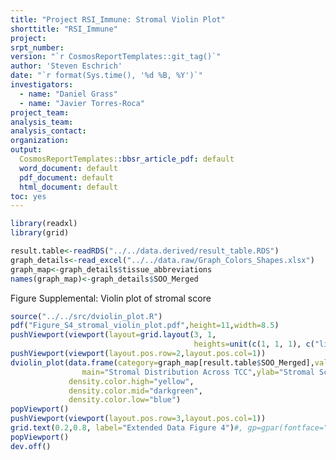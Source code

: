 ```yaml
---
title: "Project RSI_Immune: Stromal Violin Plot"
shorttitle: "RSI_Immune"
project: 
srpt_number: 
version: "`r CosmosReportTemplates::git_tag()`"
author: 'Steven Eschrich'
date: "`r format(Sys.time(), '%d %B, %Y')`"
investigators:
  - name: "Daniel Grass"
  - name: "Javier Torres-Roca"
project_team:
analysis_team:
analysis_contact:
organization: 
output:
  CosmosReportTemplates::bbsr_article_pdf: default
  word_document: default
  pdf_document: default
  html_document: default
toc: yes
---
```


```r
library(readxl)
library(grid)
```


```r
result.table<-readRDS("../../data.derived/result_table.RDS")
graph_details<-read_excel("../../data.raw/Graph_Colors_Shapes.xlsx")
graph_map<-graph_details$tissue_abbreviations
names(graph_map)<-graph_details$SOO_Merged
```



Figure Supplemental: Violin plot of stromal score

```r
source("../../src/dviolin_plot.R")
pdf("Figure_S4_stromal_violin_plot.pdf",height=11,width=8.5)
pushViewport(viewport(layout=grid.layout(3, 1,
                                         heights=unit(c(1, 1, 1), c("lines", "null", "lines")))))
pushViewport(viewport(layout.pos.row=2,layout.pos.col=1))
dviolin_plot(data.frame(category=graph_map[result.table$SOO_Merged],values=result.table$StromalScore),plot_vertical = FALSE,bw="nrd0",
                main="Stromal Distribution Across TCC",ylab="Stromal Score",show_n=FALSE, value_label="Stromal Score",
             density.color.high="yellow",
             density.color.mid="darkgreen",
             density.color.low="blue")
popViewport()
pushViewport(viewport(layout.pos.row=3,layout.pos.col=1))
grid.text(0.2,0.8, label="Extended Data Figure 4")#, gp=gpar(fontface="bold"))
popViewport()
dev.off()
```


